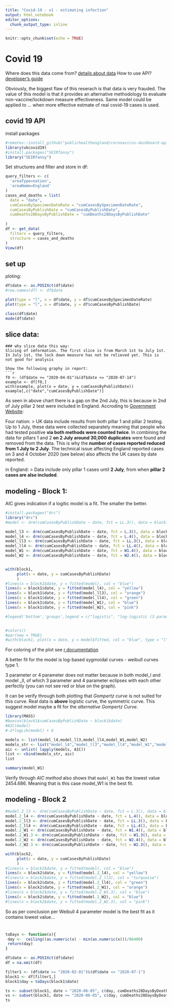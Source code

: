 ```yaml
---
title: "Covid-19 - v1 - estimating infection"
output: html_notebook
editor_options: 
  chunk_output_type: inline
---
```


```r
knitr::opts_chunk$set(echo = TRUE)
```

# Covid 19 
Where does this data come from? [details about data](https://coronavirus.data.gov.uk/details/about-data)
How to use API? 
[developer's guide](https://coronavirus.data.gov.uk/details/developers-guide#params-filters)


Obviously, the biggest flaw of this reserach is that data is very frauded. The value of this model is that it provides an alternative methodology to evaluate non-vaccine/lockdown measure effectiveness. Same model could be applied to ... when more effective estmate of real covid-19 cases is used. 

## covid 19 API 
install packages
```r
#remotes::install_github("publichealthengland/coronavirus-dashboard-api-R-sdk")
library(ukcovid19)
#install.packages("SEIRfansy")
library("SEIRfansy")

```
Set structures and filter and store in df:
```r
query_filters <- c(
  'areaType=nation',
  'areaName=England'
)
cases_and_deaths = list(
  date = "date",
  cumCasesBySpecimenDateRate = "cumCasesBySpecimenDateRate",
  cumCasesByPublishDate = "cumCasesByPublishDate",
  cumDeaths28DaysByPublishDate = "cumDeaths28DaysByPublishDate"
  
)
df <- get_data(
  filters = query_filters, 
  structure = cases_and_deaths
)
View(df)
```

## set up 
ploting:
```r
df$date <- as.POSIXct(df$date)
#row.names(df) <- df$date

plot(type = "l", x = df$date, y = df$cumCasesBySpecimenDateRate)
plot(type = "l", x = df$date, y = df$cumCasesByPublishDate)

class(df$date)
mode(df$date)

```
## slice data:

```
### why slice data this way:
Slicing of imformation. The first slice is from March 1st to July 1st. In July 1st, the lock down measure has not be relieved yet. This is not good for analysis

Show the following graphy in report: 
```r
f0 <- (df$date >= "2020-04-01")&(df$date <= "2020-07-14")
example <- df[f0,]
with(example, plot(x = date, y = cumCasesByPublishDate))
example[,c("date","cumCasesByPublishDate")]
```
As seen in above chart there is a gap on the 2nd July, this is because in 2nd of July pillar 2 test were included in England. Accroding to [Government Website](https://coronavirus.data.gov.uk/details/about-data#new-year-2021-schedule):

Four nation:
> UK data include results from both pillar 1 and pillar 2 testing. Up to 1 July, these data were collected separately meaning that people who had tested positive **via both methods were counted twice**. In combining the data for pillars 1 and 2 **on 2 July around 30,000 duplicates** were found and removed from the data. This is why the **number of cases reported reduced from 1 July to 2 July**. The technical issue affecting England reported cases on 3 and 4 October 2020 (see below) also affects the UK cases by date reported.

in England:
> Data include only pillar 1 cases until **2 July**, from when **pillar 2 cases are also included**.

## modeling - Block 1:
AIC gives indication if a logitic model is a fit. The smaller the better. 
```r
#install.packages("drc")
library("drc")
#model <- drm(cumCasesByPublishDate ~ date, fct = LL.3(), data = block1)

model_l3 <- drm(cumCasesByPublishDate ~ date, fct = L.3(), data = block1)
model_l4 <- drm(cumCasesByPublishDate ~ date, fct = L.4(), data = block1)
model_ll3 <- drm(cumCasesByPublishDate ~ date, fct = LL.3(), data = block1)
model_ll4 <- drm(cumCasesByPublishDate ~ date, fct = LL.4(), data = block1)
model_W1 <- drm(cumCasesByPublishDate ~ date, fct = W1.4(), data = block1)
model_W2 <- drm(cumCasesByPublishDate ~ date, fct = W2.4(), data = block1)


with(block1, 
     plot(x = date, y = cumCasesByPublishDate)
     )
#lines(x = block1$date, y = fitted(model), col = "blue")
lines(x = block1$date, y = fitted(model_l4), col = "yellow")
lines(x = block1$date, y = fitted(model_ll3), col = "orange")
lines(x = block1$date, y = fitted(model_ll4), col = "green")
lines(x = block1$date, y = fitted(model_W1), col = "blue")
lines(x = block1$date, y = fitted(model_W2), col = "pink")

#legend('bottom','groups',legend = c("logistic", "log-logistic (3 parameter)","log-logistic (4 parameter)", "type 1 Weibull", "type 2 Weibull"),ty = c(1,1), col = c("yellow", "blue", "green", "purple", "pink"))


#colors()
#par(new = TRUE)
#with(block1, plot(x = date, y = model$fitted, col = "blue", type = "l"))
```
For coloring of the plot see [r documentation](https://www.rdocumentation.org/packages/graphics/versions/3.6.2/topics/par)

A better fit for the model is log-based sygmoidal curves - weibull curves type 1.

3 parameter or 4 parameter does not matter because in both model_l and model _ll, of which 3 parameter and 4 parameter eclipses with each other perfectly (you can not see red or blue on the graph). 

It can be verify through both plotting that *Gompertz curve* is not suited for this curve. Real data is **above** logistic curve, the symmetric curve. This suggest model maybe a fit for the *alternative Gompertz Curve*. 

```r
library(MASS)
#boxcox(block1$cumCasesByPublishDate ~ block1$date)
#AIC(model)
#-2*logLik(model) + 6

models <- list(model_l4,model_ll3,model_ll4,model_W1,model_W2)
models_str <- list("model_l4","model_ll3","model_ll4","model_W1","model_W2")
aic <- unlist( lapply(models, AIC))
list <- cbind(models_str, aic)
list

summary(model_W1)
```
Verify through *AIC method* also shows that `model_W1` has the lowest value 2454.686. Meaning that is this case model_W1 is the best fit.  


## modeling - Block 2
```r
#model.2_l3 <- drm(cumCasesByPublishDate ~ date, fct = L.3(), data = block2)
model.2_l4 <- drm(cumCasesByPublishDate ~ date, fct = L.4(), data = block2)
model.2_ll3 <- drm(cumCasesByPublishDate ~ date, fct = LL.3(), data = block2)
model.2_ll4 <- drm(cumCasesByPublishDate ~ date, fct = LL.4(), data = block2)
model.2_W1 <- drm(cumCasesByPublishDate ~ date, fct = W1.4(), data = block2)
model.2_W1.3 <- drm(cumCasesByPublishDate ~ date, fct = W1.3(), data = block2)
model.2_W2 <- drm(cumCasesByPublishDate ~ date, fct = W2.4(), data = block2)
model.2_W2.3 <- drm(cumCasesByPublishDate ~ date, fct = W2.3(), data = block2)

with(block2, 
     plot(x = date, y = cumCasesByPublishDate)
     )
#lines(x = block2$date, y = fitted(model), col = "blue")
lines(x = block2$date, y = fitted(model.2_l4), col = "yellow")
#lines(x = block2$date, y = fitted(model.2_ll3), col = "turquoise")
lines(x = block2$date, y = fitted(model.2_ll4), col = "green")
lines(x = block2$date, y = fitted(model.2_W1), col = "orange")
#lines(x = block2$date, y = fitted(model.2_W1.3), col = "blue")
lines(x = block2$date, y = fitted(model.2_W2), col = "blue")
#lines(x = block2$date, y = fitted(model.2_W2.3), col = "pink")

```

So as per conclusion per Weibull 4 parameter model is the best fit as it contains lowest value...




# 
```r
toDays <- function(x){
 day <-  ceiling((as.numeric(x) - min(as.numeric(x)))/86400)
 return(day)
}

df$date <- as.POSIXct(df$date)
df = na.omit(df)

filter1 <- (df$date >= "2020-02-01")&(df$date <= "2020-07-1")
block1 <- df[filter1,]
block1$day = toDays(block1$date)

ts <- subset(block1, date < "2020-06-05", c(day, cumDeaths28DaysByDeathDate))
vs <- subset(block1, date >= "2020-06-05", c(day, cumDeaths28DaysByDeathDate))
ts
```
